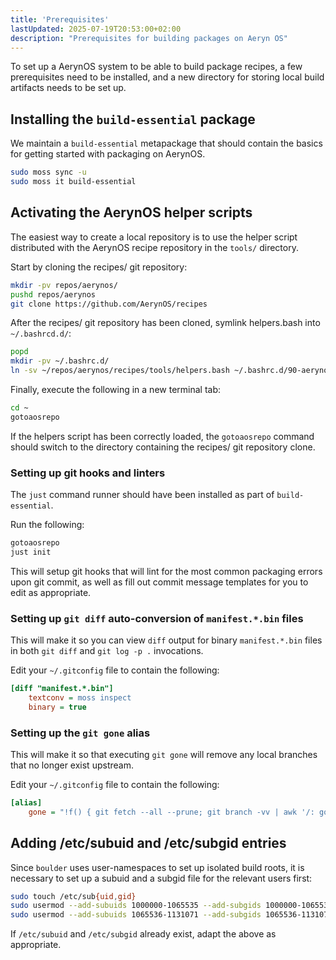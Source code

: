 ```yaml
---
title: 'Prerequisites'
lastUpdated: 2025-07-19T20:53:00+02:00
description: "Prerequisites for building packages on Aeryn OS"
---
```


To set up a AerynOS system to be able to build package recipes, a few prerequisites need to be
installed, and a new directory for storing local build artifacts needs to be set up.

## Installing the `build-essential` package

We maintain a `build-essential` metapackage that should contain the basics for getting started
with packaging on AerynOS.

```bash
sudo moss sync -u
sudo moss it build-essential
```


## Activating the AerynOS helper scripts

The easiest way to create a local repository is to use the helper script distributed with the
AerynOS recipe repository in the `tools/` directory.

Start by cloning the recipes/ git repository:

```bash
mkdir -pv repos/aerynos/
pushd repos/aerynos
git clone https://github.com/AerynOS/recipes
```

After the recipes/ git repository has been cloned, symlink helpers.bash into `~/.bashrcd.d/`:

```bash
popd
mkdir -pv ~/.bashrc.d/
ln -sv ~/repos/aerynos/recipes/tools/helpers.bash ~/.bashrc.d/90-aerynos-helpers.bash
```

Finally, execute the following in a new terminal tab:

```bash
cd ~
gotoaosrepo
```

If the helpers script has been correctly loaded, the `gotoaosrepo` command should switch to
the directory containing the recipes/ git repository clone.


### Setting up git hooks and linters

The `just` command runner should have been installed as part of `build-essential`.

Run the following:

```bash
gotoaosrepo
just init
```

This will setup git hooks that will lint for the most common packaging errors upon git commit, as well as fill out commit message templates for you to edit as appropriate.


### Setting up `git diff` auto-conversion of `manifest.*.bin` files

This will make it so you can view `diff` output for binary `manifest.*.bin` files in both `git diff` and `git log -p .` invocations.

Edit your `~/.gitconfig` file to contain the following:

```ini
[diff "manifest.*.bin"]
    textconv = moss inspect
    binary = true
```


### Setting up the `git gone` alias

This will make it so that executing `git gone` will remove any local branches that no longer exist upstream.

Edit your `~/.gitconfig` file to contain the following:

```ini
[alias]
    gone = "!f() { git fetch --all --prune; git branch -vv | awk '/: gone]/{print $1}' | xargs git branch -D; }; f"
```


## Adding /etc/subuid and /etc/subgid entries

Since `boulder` uses user-namespaces to set up isolated build roots, it is necessary to set up
a subuid and a subgid file for the relevant users first:

```bash
sudo touch /etc/sub{uid,gid}
sudo usermod --add-subuids 1000000-1065535 --add-subgids 1000000-1065535 root
sudo usermod --add-subuids 1065536-1131071 --add-subgids 1065536-1131071 "$USER"
```

If `/etc/subuid` and `/etc/subgid` already exist, adapt the above as appropriate.
